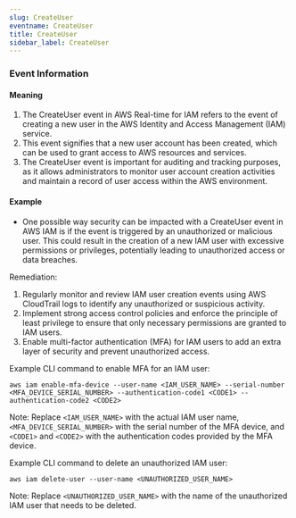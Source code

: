```yaml
--- 
slug: CreateUser
eventname: CreateUser
title: CreateUser
sidebar_label: CreateUser
---
```

                       
### Event Information

#### Meaning

1. The CreateUser event in AWS Real-time for IAM refers to the event of creating a new user in the AWS Identity and Access Management (IAM) service.
2. This event signifies that a new user account has been created, which can be used to grant access to AWS resources and services.
3. The CreateUser event is important for auditing and tracking purposes, as it allows administrators to monitor user account creation activities and maintain a record of user access within the AWS environment.

#### Example

- One possible way security can be impacted with a CreateUser event in AWS IAM is if the event is triggered by an unauthorized or malicious user. This could result in the creation of a new IAM user with excessive permissions or privileges, potentially leading to unauthorized access or data breaches.

Remediation:
1. Regularly monitor and review IAM user creation events using AWS CloudTrail logs to identify any unauthorized or suspicious activity.
2. Implement strong access control policies and enforce the principle of least privilege to ensure that only necessary permissions are granted to IAM users.
3. Enable multi-factor authentication (MFA) for IAM users to add an extra layer of security and prevent unauthorized access.

Example CLI command to enable MFA for an IAM user:
```
aws iam enable-mfa-device --user-name <IAM_USER_NAME> --serial-number <MFA_DEVICE_SERIAL_NUMBER> --authentication-code1 <CODE1> --authentication-code2 <CODE2>
```

Note: Replace `<IAM_USER_NAME>` with the actual IAM user name, `<MFA_DEVICE_SERIAL_NUMBER>` with the serial number of the MFA device, and `<CODE1>` and `<CODE2>` with the authentication codes provided by the MFA device.

Example CLI command to delete an unauthorized IAM user:
```
aws iam delete-user --user-name <UNAUTHORIZED_USER_NAME>
```

Note: Replace `<UNAUTHORIZED_USER_NAME>` with the name of the unauthorized IAM user that needs to be deleted.


 